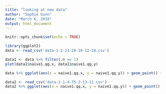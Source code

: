 ```yaml
---
title: "looking at new data"
author: "Sophie Gunn"
date: "March 6, 2018"
output: html_document
---
```


```r
knitr::opts_chunk$set(echo = TRUE)
```

```r
library(ggplot2)
data <- read_csv('data-1-2-21-20-10-12-18.csv')

data1 <- data %>% filter(.n == 1)
plot(data1$naive1.qq.x, data1$naive1.qq.y)

data %>% ggplot(aes(x = naive1.qq.x, y = naive1.qq.y)) + geom_point() + facet_wrap(~.n)

data2 <- read_csv('data-1-1-4-75-2-13-11.csv')
data2 %>% ggplot(aes(x = naive1.qq.x, y = naive1.qq.y)) + geom_point() + facet_wrap(~.n)

```
